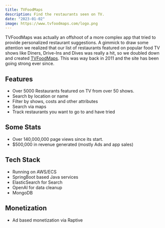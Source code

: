 ```yaml
---
title: TVFoodMaps
description: Find the restaurants seen on TV.
date: "2023-01-02"
image: https://www.tvfoodmaps.com/logo.png
---
```


TVFoodMaps was actually an offshoot of a more complex app that tried to provide personalized restaurant suggestions.
A gimmick to draw some attention we realized that our list of restaurants featured on popular food TV shows like
Diners, Drive-Ins and Dives was really a hit, so we doubled down and created [TVFoodMaps](https://www.TVFoodMaps.com). 
This was way back in 2011 and the site has been going strong ever since.

## Features
* Over 5000 Restaurants featured on TV from over 50 shows.
* Search by location or name
* Filter by shows, costs and other attributes
* Search via maps 
* Track restaurants you want to go to and have tried

## Some Stats
* Over 140,000,000 page views since its start.
* $500,000 in revenue generated (mostly Ads and app sales)

## Tech Stack
* Running on AWS/ECS
* SpringBoot based Java services
* ElasticSearch for Search
* OpenAI for data cleanup
* MongoDB

## Monetization
* Ad based monetization via Raptive



